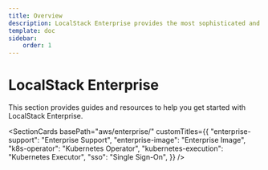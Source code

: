 ```yaml
---
title: Overview
description: LocalStack Enterprise provides the most sophisticated and secure setup we offer, with advanced features and capabilities for large organizations and teams.
template: doc
sidebar:
    order: 1
---
```



# LocalStack Enterprise

This section provides guides and resources to help you get started with LocalStack Enterprise.

<SectionCards 
  basePath="aws/enterprise/" 
  customTitles={{
    "enterprise-support": "Enterprise Support",
    "enterprise-image": "Enterprise Image",
    "k8s-operator": "Kubernetes Operator",
    "kubernetes-execution": "Kubernetes Executor",
    "sso": "Single Sign-On",
  }}
/>